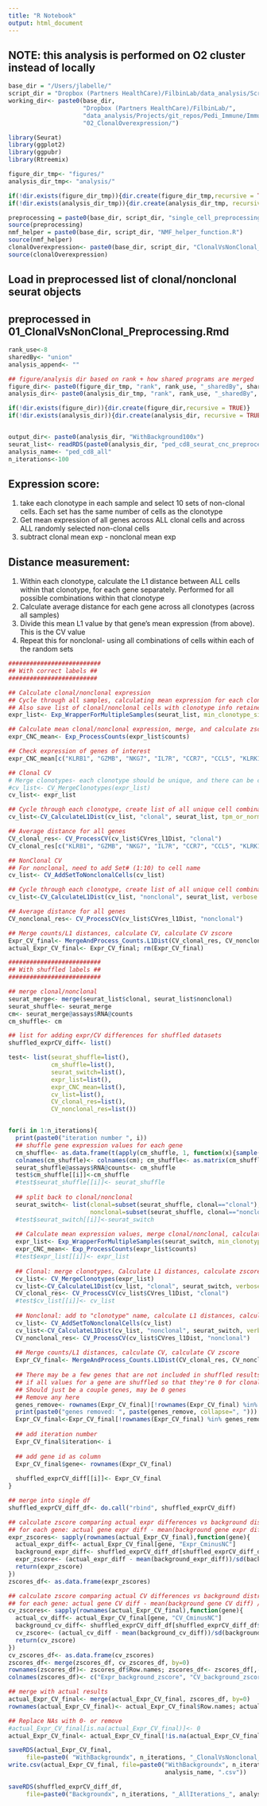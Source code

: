 ```yaml
---
title: "R Notebook"
output: html_document
---
```



## NOTE: this analysis is performed on O2 cluster instead of locally


```r
base_dir = "/Users/jlabelle/"
script_dir = "Dropbox (Partners HealthCare)/FilbinLab/data_analysis/Scripts/"
working_dir<- paste0(base_dir, 
                     "Dropbox (Partners HealthCare)/FilbinLab/",
                     "data_analysis/Projects/git_repos/Pedi_Immune/ImmuneCellAnalysis/02a_Tcells/01a_Ped/", 
                     "02_ClonalOverexpression/")

library(Seurat)
library(ggplot2)
library(ggpubr)
library(Rtreemix)

figure_dir_tmp<- "figures/"
analysis_dir_tmp<- "analysis/"

if(!dir.exists(figure_dir_tmp)){dir.create(figure_dir_tmp,recursive = TRUE)}
if(!dir.exists(analysis_dir_tmp)){dir.create(analysis_dir_tmp, recursive = TRUE)}

preprocessing = paste0(base_dir, script_dir, "single_cell_preprocessing_helper_functions.R")
source(preprocessing)
nmf_helper = paste0(base_dir, script_dir, "NMF_helper_function.R")
source(nmf_helper)
clonalOverexpression<- paste0(base_dir, script_dir, "ClonalVsNonClonal_helper.R")
source(clonalOverexpression)

```


## Load in preprocessed list of clonal/nonclonal seurat objects
## preprocessed in 01_ClonalVsNonClonal_Preprocessing.Rmd
```r
rank_use<-8
sharedBy<- "union" 
analysis_append<- ""

## figure/analysis dir based on rank + how shared programs are merged
figure_dir<- paste0(figure_dir_tmp, "rank", rank_use, "_sharedBy", sharedBy, "/")
analysis_dir<- paste0(analysis_dir_tmp, "rank", rank_use, "_sharedBy", sharedBy, "/")

if(!dir.exists(figure_dir)){dir.create(figure_dir,recursive = TRUE)}
if(!dir.exists(analysis_dir)){dir.create(analysis_dir, recursive = TRUE)}


output_dir<- paste0(analysis_dir, "WithBackground100x")
seurat_list<- readRDS(paste0(analysis_dir, "ped_cd8_seurat_cnc_preprocessed", analysis_append, ".Rds"))
analysis_name<- "ped_cd8_all"
n_iterations<-100
```



## Expression score:
1. take each clonotype in each sample and select 10 sets of non-clonal cells. Each set has the same number of cells as the clonotype
2. Get mean expression of all genes across ALL clonal cells and across ALL randomly selected non-clonal cells
3. subtract clonal mean exp - nonclonal mean exp

## Distance measurement:
1. Within each clonotype, calculate the L1 distance between ALL cells within that clonotype, for each gene separately. Performed for all possible combinations within that clonotype
2. Calculate average distance for each gene across all clonotypes (across all samples)
3. Divide this mean L1 value by that gene's mean expression (from above). This is the CV value
4. Repeat this for nonclonal- using all combinations of cells within each of the random sets


```r
##########################
## With correct labels ##
#########################

## Calculate clonal/nonclonal expression
## Cycle through all samples, calculating mean expression for each clonotype/matched nonclonal cells
## Also save list of clonal/nonclonal cells with clonotype info retained for CV analysis
expr_list<- Exp_WrapperForMultipleSamples(seurat_list, min_clonotype_size = 1)

## Calculate mean clonal/nonclonal expression, merge, and calculate zscores
expr_CNC_mean<- Exp_ProcessCounts(expr_list$counts)

## Check expression of genes of interest
expr_CNC_mean[c("KLRB1", "GZMB", "NKG7", "IL7R", "CCR7", "CCL5", "KLRK1", "GPR56", "CCL4", "ITGAE", "KLRD1"),]

## Clonal CV
# Merge clonotypes- each clonotype should be unique, and there can be cells from different samples in the same clonotype
#cv_list<- CV_MergeClonotypes(expr_list)
cv_list<- expr_list

## Cycle through each clonotype, create list of all unique cell combinations, and calculate distance between all genes for all combinations
cv_list<-CV_CalculateL1Dist(cv_list, "clonal", seurat_list, tpm_or_norm = "norm")

## Average distance for all genes
CV_clonal_res<- CV_ProcessCV(cv_list$CVres_l1Dist, "clonal")
CV_clonal_res[c("KLRB1", "GZMB", "NKG7", "IL7R", "CCR7", "CCL5", "KLRK1", "GPR56", "CCL4", "ITGAE", "KLRD1"),]

## NonClonal CV
## For nonclonal, need to add Set# (1:10) to cell name
cv_list<- CV_AddSetToNonclonalCells(cv_list)

## Cycle through each clonotype, create list of all unique cell combinations, and calculate distance between all genes for all combinations
cv_list<-CV_CalculateL1Dist(cv_list, "nonclonal", seurat_list, verbose = FALSE, tpm_or_norm = "norm")

## Average distance for all genes
CV_nonclonal_res<- CV_ProcessCV(cv_list$CVres_l1Dist, "nonclonal")

## Merge counts/L1 distances, calculate CV, calculate CV zscore
Expr_CV_final<- MergeAndProcess_Counts.L1Dist(CV_clonal_res, CV_nonclonal_res, expr_CNC_mean)
actual_Expr_CV_final<- Expr_CV_final; rm(Expr_CV_final)

##########################
## With shuffled labels ##
##########################

## merge clonal/nonclonal
seurat_merge<- merge(seurat_list$clonal, seurat_list$nonclonal)
seurat_shuffle<- seurat_merge
cm<- seurat_merge@assays$RNA@counts
cm_shuffle<- cm

## list for adding expr/CV differences for shuffled datasets
shuffled_exprCV_diff<- list()

test<- list(seurat_shuffle=list(),
            cm_shuffle=list(),
            seurat_switch=list(),
            expr_list=list(),
            expr_CNC_mean=list(),
            cv_list=list(),
            CV_clonal_res=list(),
            CV_nonclonal_res=list())


for(i in 1:n_iterations){
  print(paste0("iteration number ", i))
  ## shuffle gene expression values for each gene
  cm_shuffle<- as.data.frame(t(apply(cm_shuffle, 1, function(x){sample(x)})))
  colnames(cm_shuffle)<- colnames(cm); cm_shuffle<- as.matrix(cm_shuffle)
  seurat_shuffle@assays$RNA@counts<- cm_shuffle
  test$cm_shuffle[[i]]<-cm_shuffle
  #test$seurat_shuffle[[i]]<- seurat_shuffle
  
  ## split back to clonal/nonclonal
  seurat_switch<- list(clonal=subset(seurat_shuffle, clonal=="clonal"),
                       nonclonal=subset(seurat_shuffle, clonal=="nonclonal"))
  #test$seurat_switch[[i]]<-seurat_switch
  
  ## Calculate mean expression values, merge clonal/nonclonal, calculate zscores
  expr_list<- Exp_WrapperForMultipleSamples(seurat_switch, min_clonotype_size = 1)
  expr_CNC_mean<- Exp_ProcessCounts(expr_list$counts)
  #test$expr_list[[i]]<- expr_list 
  
  ## Clonal: merge clonotypes, Calculate L1 distances, calculate zscores
  cv_list<- CV_MergeClonotypes(expr_list)
  cv_list<-CV_CalculateL1Dist(cv_list, "clonal", seurat_switch, verbose = FALSE, tpm_or_norm = "norm")
  CV_clonal_res<- CV_ProcessCV(cv_list$CVres_l1Dist, "clonal")
  #test$cv_list[[i]]<- cv_list 
  
  ## Nonclonal: add to "clonotype" name, calculate L1 distances, calculate zscores
  cv_list<- CV_AddSetToNonclonalCells(cv_list)
  cv_list<-CV_CalculateL1Dist(cv_list, "nonclonal", seurat_switch, verbose=FALSE, tpm_or_norm = "norm")
  CV_nonclonal_res<- CV_ProcessCV(cv_list$CVres_l1Dist, "nonclonal")
  
  ## Merge counts/L1 distances, calculate CV, calculate CV zscore
  Expr_CV_final<- MergeAndProcess_Counts.L1Dist(CV_clonal_res, CV_nonclonal_res, expr_CNC_mean)
  
  ## There may be a few genes that are not included in shuffled results
  ## if all values for a gene are shuffled so that they're 0 for clonal or nonclonal, they will be excluded from results
  ## Should just be a couple genes, may be 0 genes
  ## Remove any here
  genes_remove<- rownames(Expr_CV_final)[!rownames(Expr_CV_final) %in% rownames(actual_Expr_CV_final)]
  print(paste0("genes removed: ", paste(genes_remove, collapse=", ")))
  Expr_CV_final<-Expr_CV_final[!rownames(Expr_CV_final) %in% genes_remove,]
  
  ## add iteration number
  Expr_CV_final$iteration<- i
  
  ## add gene id as column
  Expr_CV_final$gene<- rownames(Expr_CV_final)
  
  shuffled_exprCV_diff[[i]]<- Expr_CV_final
}

## merge into single df
shuffled_exprCV_diff_df<- do.call("rbind", shuffled_exprCV_diff)

## calculate zscore comparing actual expr differences vs background distribution of shuffled expr differences
## for each gene: actual gene expr diff - mean(background gene expr diff) / sd(background gene expr diff)
expr_zscores<- sapply(rownames(actual_Expr_CV_final),function(gene){
  actual_expr_diff<- actual_Expr_CV_final[gene, "Expr_CminusNC"]
  background_expr_diff<- shuffled_exprCV_diff_df[shuffled_exprCV_diff_df$gene %in% gene, "Expr_CminusNC"]
  expr_zscore<- (actual_expr_diff - mean(background_expr_diff))/sd(background_expr_diff)
  return(expr_zscore)
})
zscores_df<- as.data.frame(expr_zscores)

## calculate zscore comparing actual CV differences vs background distribution of shuffled CV differences
## for each gene: actual gene CV diff - mean(background gene CV diff) / sd(background gene CV diff)
cv_zscores<- sapply(rownames(actual_Expr_CV_final),function(gene){
  actual_cv_diff<- actual_Expr_CV_final[gene, "CV_CminusNC"]
  background_cv_diff<- shuffled_exprCV_diff_df[shuffled_exprCV_diff_df$gene %in% gene, "CV_CminusNC"]
  cv_zscore<- (actual_cv_diff - mean(background_cv_diff))/sd(background_cv_diff)
  return(cv_zscore)
})
cv_zscores_df<- as.data.frame(cv_zscores)
zscores_df<- merge(zscores_df, cv_zscores_df, by=0)
rownames(zscores_df)<- zscores_df$Row.names; zscores_df<- zscores_df[,-1]
colnames(zscores_df)<- c("Expr_background_zscore", "CV_background_zscore")

## merge with actual results
actual_Expr_CV_final<- merge(actual_Expr_CV_final, zscores_df, by=0)
rownames(actual_Expr_CV_final)<- actual_Expr_CV_final$Row.names; actual_Expr_CV_final<- actual_Expr_CV_final[,-1]

## Replace NAs with 0- or remove
#actual_Expr_CV_final[is.na(actual_Expr_CV_final)]<- 0
actual_Expr_CV_final<- actual_Expr_CV_final[!is.na(actual_Expr_CV_final$CV_background_zscore),]

saveRDS(actual_Expr_CV_final, 
     file=paste0( "WithBackgroundx", n_iterations, "_ClonalVsNonclonal_Expression.CV_Zscores_", analysis_name, ".Rds"))
write.csv(actual_Expr_CV_final, file=paste0("WithBackgroundx", n_iterations, "_ClonalVsNonclonal_Expression.CV_Zscores_", 
                                            analysis_name, ".csv"))

saveRDS(shuffled_exprCV_diff_df, 
     file=paste0("Backgroundx", n_iterations, "_AllIterations_", analysis_name, ".Rds"))
```

